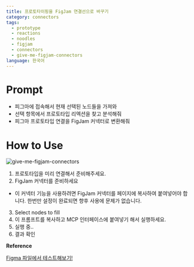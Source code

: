 ```yaml
---
title: 프로토타이핑을 FigJam 연결선으로 바꾸기
category: connectors
tags:
  - prototype
  - reactions
  - noodles
  - figjam
  - connectors
  - give-me-figjam-connectors
language: 한국어
---
```


# Prompt

- 피그마에 접속해서 현재 선택된 노드들을 가져와
- 선택 항목에서 프로토타입 리엑션을 찾고 분석해줘
- 피그마 프로토타입 연결을 FigJam 커넥터로 변환해줘


# How to Use

![give-me-figjam-connectors](/assets/give-me-figjam-connector.png)

1. 프로토타입을 미리 연결해서 준비해주세요.
2. FigJam 커넥터를 준비하세요
  * 이 커넥터 기능을 사용하려면 FigJam 커넥터를 페이지에 복사하여 붙여넣어야 합니다. 한번만 설정이 완료되면 향후 사용에 문제가 없습니다.
3. Select nodes to fill
4. 이 프롬프트를 복사하고 MCP 인터페이스에 붙여넣기 해서 실행하세요.
5. 실행 중..
6. 결과 확인

**Reference**

<a
  href="https://www.figma.com/community/file/1513759391089024242"
  class="figma-button">
  Figma 파일에서 테스트해보기!
</a>

